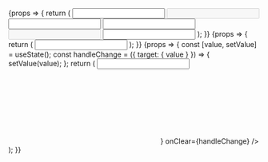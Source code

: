 


<Meta title="Molecules/Input" component={Input} />

<Canvas>
    <Story name="Variants">
        {props => {
            return (
                <Card>
                    <CardBody>
                        <Box width="300px">
                            <Input {...props} mb={4} label="Primary" />
                            <Input
                                {...props}
                                mb={4}
                                label="Primary (disabled)"
                                disabled
                            />
                            <Input
                                {...props}
                                mb={10}
                                label="Primary (error)"
                                error="This field is required"
                            />
                            <Input
                                {...props}
                                variant="secondary"
                                label="Secondary"
                                mb={4}
                            />
                            <Input
                                {...props}
                                variant="secondary"
                                label="Secondary (disabled)"
                                mb={4}
                                disabled
                            />
                            <Input
                                {...props}
                                variant="secondary"
                                label="Secondary (error)"
                                error="This field is required"
                            />
                        </Box>
                    </CardBody>
                </Card>
            );
        }}
    </Story>
    <Story name="Messages">
        {props => {
            return (
                <Card>
                    <CardBody>
                        <Box width="300px">
                            <Input
                                {...props}
                                label="With messages"
                                error="This field is required"
                                description="Please make sure the below field is filled and no longer than 30 characters"
                            />
                        </Box>
                    </CardBody>
                </Card>
            );
        }}
    </Story>
    <Story name="Icons">
        {props => {
            const [value, setValue] = useState();
            const handleChange = ({ target: { value } }) => {
                setValue(value);
            };
            return (
                <Card>
                    <CardBody>
                        <Box width="300px">
                            <Input
                                {...props}
                                label="With icons"
                                iconLeft={
                                    <span>
                                        <SVG src={searchIcon} fill="#3DB28C" />
                                    </span>
                                }
                                onClear={handleChange}
                            />
                        </Box>
                    </CardBody>
                </Card>
            );
        }}
    </Story>
</Canvas>
